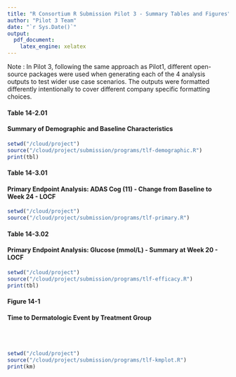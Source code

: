 ```yaml
---
title: "R Consortium R Submission Pilot 3 - Summary Tables and Figures"
author: "Pilot 3 Team"
date: "`r Sys.Date()`"
output: 
  pdf_document:
    latex_engine: xelatex
---
```


Note : In Pilot 3, following the same approach as Pilot1, different open-source packages were used when generating each of the 4 analysis outputs to test wider use case scenarios. The outputs were formatted differently intentionally to cover different company specific formatting choices.

\newpage

#### Table 14-2.01
#### Summary of Demographic and Baseline Characteristics

```r
setwd("/cloud/project") 
source("/cloud/project/submission/programs/tlf-demographic.R")
print(tbl)
```

\newpage

#### Table 14-3.01
#### Primary Endpoint Analysis: ADAS Cog (11) - Change from Baseline to Week 24 - LOCF

```r
setwd("/cloud/project")
source("/cloud/project/submission/programs/tlf-primary.R")
```

\newpage

#### Table 14-3.02
#### Primary Endpoint Analysis: Glucose (mmol/L) - Summary at Week 20 - LOCF

```r
setwd("/cloud/project")
source("/cloud/project/submission/programs/tlf-efficacy.R")
print(tbl)
```

\newpage

#### Figure 14-1
#### Time to Dermatologic Event by Treatment Group
\
\
```r
setwd("/cloud/project")
source("/cloud/project/submission/programs/tlf-kmplot.R")
print(km)
```


